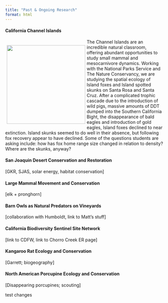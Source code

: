 ```yaml
---
title: "Past & Ongoing Research"
format: html
---
```


#### California Channel Islands

::: {style="float: left; margin: 5px;"}
![](photos/santa_rosa.jpg){fig-alt="a beach on Santa Rosa Island, with Santa Cruz Island in the background" fig-align="left" width="250"}
:::

The Channel Islands are an incredible natural classroom, offering abundant opportunities to study small mammal and mesocarnivore dynamics. Working with the National Parks Service and The Nature Conservancy, we are studying the spatial ecology of Island foxes and Island spotted skunks on Santa Rosa and Santa Cruz. After a complicated trophic cascade due to the introduction of wild pigs, massive amounts of DDT dumped into the Southern California Bight, the disappearance of bald eagles and introduction of gold eagles, Island foxes declined to near extinction. Island skunks seemed to do well in their absence, but following fox recovery appear to have declined. Some of the questions students are asking include: how has fox home range size changed in relation to density? Where are the skunks, anyway?

#### San Joaquin Desert Conservation and Restoration

\[GKR, SJAS, solar energy, habitat conservation\]

#### Large Mammal Movement and Conservation

\[elk + pronghorn\]

#### Barn Owls as Natural Predators on Vineyards

\[collaboration with Humboldt, link to Matt's stuff\]

#### California Biodiversity Sentinel Site Network

\[link to CDFW, link to Chorro Creek ER page\]

#### Kangaroo Rat Ecology and Conservation

\[Garrett; biogeography\]

#### North American Porcupine Ecology and Conservation

\[Disappearing porcupines; scouting\]

test changes
